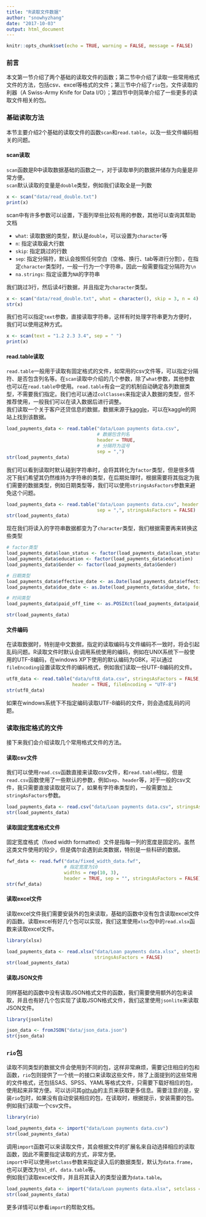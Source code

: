```yaml
---
title: "R读取文件数据"
author: "snowhyzhang"
date: "2017-10-03"
output: html_document
---
```


```r
knitr::opts_chunk$set(echo = TRUE, warning = FALSE, message = FALSE)
```

### 前言

本文第一节介绍了两个基础的读取文件的函数；第二节中介绍了读取一些常用格式文件的方法，包括csv、excel等格式的文件；第三节中介绍了`rio`包，文件读取的利器（A Swiss-Army Knife for Data I/O）；第四节中则简单介绍了一些更多的读取文件相关的包。  

### 基础读取方法

本节主要介绍2个基础的读取文件的函数`scan`和`read.table`，以及一些文件编码相关的问题。

#### scan读取

`scan`函数是R中读取数据基础的函数之一，对于读取单列的数据并储存为向量是非常方便。  
`scan`默认读取的变量是`double`类型，例如我们读取全是一列数  

```r
x <- scan("data/read_double.txt")
print(x)
```

scan中有许多参数可以设置，下面列举些比较有用的参数，其他可以查询其帮助文档  

- `what`: 读取数据的类型，默认是`double`，可以设置为`character`等  
- `n`: 指定读取最大行数
- `skip`: 指定跳过的行数  
- `sep`: 指定分隔符，默认会按照任何空白（空格、换行、tab等进行分割），在指定`character`类型时，一般一行为一个字符串，因此一般需要指定分隔符为`\n`  
- `na.strings`: 指定设置为`NA`的字符串  

我们跳过3行，然后读4行数据，并且指定为`character`类型。  

```r
x <- scan("data/read_double.txt", what = character(), skip = 3, n = 4)
str(x)
```

我们也可以指定`text`参数，直接读取字符串，这样有时处理字符串更为方便时，我们可以使用这种方式。  

```r
x <- scan(text = "1.2 2.3 3.4", sep = " ")
print(x)
```

#### read.table读取

`read.table`一般用于读取有固定格式的文件，如常用的csv文件等，可以指定分隔符、是否包含列名等。在`scan`读取中介绍的几个参数，除了`what`参数，其他参数也可以在`read.table`中使用。`read.table`有会一定的机制自动确定各列数据类型，不需要我们指定。我们也可以通过`colClasses`来指定读入数据的类型，但不推荐使用，一般我们可以在读入数据后进行调整。  
我们读取一个关于客户还贷信息的数据，数据来源于[kaggle](https://www.kaggle.com/zhijinzhai/loandata)，可以在kaggle的网站上找到该数据。  

```r
load_payments_data <- read.table("data/Loan payments data.csv", 
                                 # 数据包含列名
                                 header = TRUE,
                                 # 分隔符为逗号
                                 sep = ",")
str(load_payments_data)
```

我们可以看到读取时默认碰到字符串时，会将其转化为`factor`类型，但是很多情况下我们希望其仍然维持为字符串的类型，在后期处理时，根据需要将其指定为我们需要的数据类型，例如日期类型等，我们可以使用`stringsAsFactors`参数来避免这个问题。  

```r
load_payments_data <- read.table("data/Loan payments data.csv", header = TRUE, 
                                 sep = ",", stringsAsFactors = FALSE)
str(load_payments_data)
```

现在我们将读入的字符串数据都变为了`character`类型，我们根据需要再来转换这些类型  

```r
# factor类型
load_payments_data$loan_status <- factor(load_payments_data$loan_status)
load_payments_data$education <- factor(load_payments_data$education)
load_payments_data$Gender <- factor(load_payments_data$Gender)

# 日期类型
load_payments_data$effective_date <- as.Date(load_payments_data$effective_date, format = "%m/%d/%Y")
load_payments_data$due_date <- as.Date(load_payments_data$due_date, format = "%m/%d/%Y")

# 时间类型
load_payments_data$paid_off_time <- as.POSIXct(load_payments_data$paid_off_time, format = "%m/%d/%Y %H:%M")

str(load_payments_data)
```

#### 文件编码

在读取数据时，特别是中文数据，指定的读取编码与文件编码不一致时，将会引起乱码问题。R读取文件时默认会调用系统使用的编码，例如在UNIX系统下一般使用的UTF-8编码，在windows XP下使用的默认编码为GBK，可以通过`fileEncoding`设置读取文件的编码格式，例如我们读取一份UTF-8编码的文件。  

```r
utf8_data <- read.table("data/uft8_data.csv", stringsAsFactors = FALSE, sep = ",", 
                        header = TRUE, fileEncoding = "UTF-8")
str(utf8_data)
```

如果在windows系统下不指定编码读取UTF-8编码的文件，则会造成乱码的问题。  

### 读取指定格式的文件

接下来我们会介绍读取几个常用格式文件的方法。

#### 读取csv文件

我们可以使用`read.csv`函数直接来读取csv文件，和`read.table`相似，但是`read.csv`函数使用了一些默认的参数，例如`sep`、`header`等，对于一般的csv文件，我只需要直接读取就可以了，如果有字符串类型的，一般需要加上`stringAsFactors`参数。

```r
load_payments_data <- read.csv("data/Loan payments data.csv", stringsAsFactors = FALSE)
str(load_payments_data)
```

#### 读取固定宽度格式文件

固定宽度格式（fixed width formatted）文件是指每一列的宽度是固定的。虽然这类文件使用的较少，但是偶尔会遇到此类数据，特别是一些科研的数据。  

```r
fwf_data <- read.fwf("data/fixed_width_data.fwf", 
                     # 指定宽度为10
                     widths = rep(10, 3), 
                     header = TRUE, sep = "", stringsAsFactors = FALSE)
str(fwf_data)
```

#### 读取excel文件

读取excel文件我们需要安装外的包来读取，基础的函数中没有包含读取excel文件的函数。读取excel有好几个包可以实现，我们这里使用`xlsx`包中的`read.xlsx`函数来读取excel文件。

```r
library(xlsx)

load_payments_data <- read.xlsx("data/Loan payments data.xlsx", sheetIndex = 1, 
                                stringsAsFactors = FALSE)
str(load_payments_data)
```

#### 读取JSON文件

同样基础的函数中没有读取JSON格式文件的函数，我们需要使用额外的包来读取，并且也有好几个包实现了读取JSON格式文件，我们这里使用`jsonlite`来读取JSON文件。

```r
library(jsonlite)

json_data <- fromJSON("data/json_data.json")
str(json_data)
```

### `rio`包

读取不同类型的数据文件会使用到不同的包，这样非常麻烦，需要记住相应的包和函数，`rio`包则提供了一个统一的接口来读取这些文件，除了上面提到的这些常用的文件格式，还包括SAS、SPSS、YAML等格式文件，只需要下载好相应的包，使用起来非常方便。可以访问其[github](https://github.com/leeper/rio)的主页来获取更多信息。需要注意的是，安装`rio`包时，如果没有自动安装相应的包，在读取时，根据提示，安装需要的包。  
例如我们读取一个csv文件。  

```r
library(rio)

load_payments_data <- import("data/Loan payments data.csv")
str(load_payments_data)
```

调用`import`函数可以来读取文件，其会根据文件的扩展名来自动选择相应的读取函数，因此不需要指定读取的方式，非常方便。  
`import`中可以使用`setclass`参数来指定读入后的数据类型，默认为`data.frame`，也可以更改为`tbl_df`、`data.table`等。  
例如我们读取excel文件，并且将其读入的类型设置为`data.table`。  

```r
load_payments_data <- import("data/Loan payments data.xlsx", setclass = "data.table")
str(load_payments_data)
```

更多详情可以参看`import`的帮助文档。  
